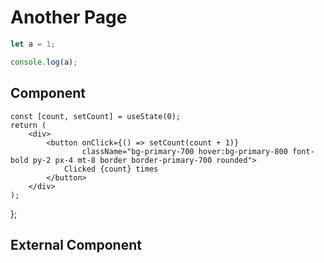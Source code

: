 # Another Page

```js filename="demo.js" {3} copy
let a = 1;

console.log(a);
```

## Component


    const [count, setCount] = useState(0);
    return (
        <div>
            <button onClick={() => setCount(count + 1)}
                    className="bg-primary-700 hover:bg-primary-800 font-bold py-2 px-4 mt-8 border border-primary-700 rounded">
                Clicked {count} times
            </button>
        </div>
    );
};

<Counter/>

## External Component



<Counters/>
